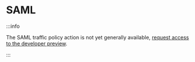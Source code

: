# SAML

:::info

The SAML traffic policy action is not yet generally available, [request access
to the developer preview](https://dashboard.ngrok.com/developer-preview).

:::
